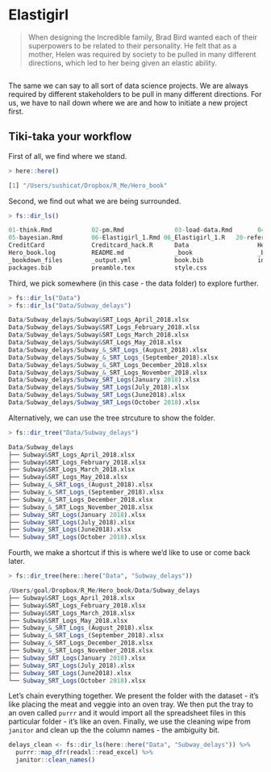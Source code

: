# Elastigirl

> When designing the Incredible family, Brad Bird wanted each of their superpowers to be related to their personality. He felt that as a mother, Helen was required by society to be pulled in many different directions, which led to her being given an elastic ability.

<div><center>
<img src="https://media.giphy.com/media/mO0yPY3SZ4s3C/giphy.gif" alt="">
</center></div>  

The same we can say to all sort of data science projects. We are always required by different stakeholders to be pull in many different directions. For us, we have to nail down where we are and how to initiate a new project first. 

## Tiki-taka your workflow

First of all, we find where we stand. 
```r
> here::here()

[1] "/Users/sushicat/Dropbox/R_Me/Hero_book"
```

Second, we find out what we are being surrounded. 
```r
> fs::dir_ls()

01-think.Rmd           02-pm.Rmd              03-load-data.Rmd       04-tidy-data.Rmd       
05-bayesian.Rmd        06-Elastigirl_1.Rmd 06_Elastigirl_1.R   20-references.Rmd      
CreditCard             Creditcard_hack.R      Data                   Hero_book.Rproj        
Hero_book.log          README.md              _book                  _bookdown.yml          
_bookdown_files        _output.yml            book.bib               index.Rmd              
packages.bib           preamble.tex           style.css 
```

Third, we pick somewhere (in this case - the data folder) to explore further. 
```r
> fs::dir_ls("Data")
> fs::dir_ls("Data/Subway_delays")

Data/Subway_delays/Subway&SRT_Logs_April_2018.xlsx
Data/Subway_delays/Subway&SRT_Logs_February_2018.xlsx
Data/Subway_delays/Subway&SRT_Logs_March_2018.xlsx
Data/Subway_delays/Subway&SRT_Logs_May_2018.xlsx
Data/Subway_delays/Subway_&_SRT_Logs_(August_2018).xlsx
Data/Subway_delays/Subway_&_SRT_Logs_(September_2018).xlsx
Data/Subway_delays/Subway_&_SRT_Logs_December_2018.xlsx
Data/Subway_delays/Subway_&_SRT_Logs_November_2018.xlsx
Data/Subway_delays/Subway_SRT_Logs(January 2018).xlsx
Data/Subway_delays/Subway_SRT_Logs(July_2018).xlsx
Data/Subway_delays/Subway_SRT_Logs(June2018).xlsx
Data/Subway_delays/Subway_SRT_Logs(October 2018).xlsx
```

Alternatively, we can use the tree strcuture to show the folder. 
```r
> fs::dir_tree("Data/Subway_delays")

Data/Subway_delays
├── Subway&SRT_Logs_April_2018.xlsx
├── Subway&SRT_Logs_February_2018.xlsx
├── Subway&SRT_Logs_March_2018.xlsx
├── Subway&SRT_Logs_May_2018.xlsx
├── Subway_&_SRT_Logs_(August_2018).xlsx
├── Subway_&_SRT_Logs_(September_2018).xlsx
├── Subway_&_SRT_Logs_December_2018.xlsx
├── Subway_&_SRT_Logs_November_2018.xlsx
├── Subway_SRT_Logs(January 2018).xlsx
├── Subway_SRT_Logs(July_2018).xlsx
├── Subway_SRT_Logs(June2018).xlsx
└── Subway_SRT_Logs(October 2018).xlsx
```

Fourth, we make a shortcut if this is where we'd like to use or come back later. 
```r
> fs::dir_tree(here::here("Data", "Subway_delays"))

/Users/goal/Dropbox/R_Me/Hero_book/Data/Subway_delays
├── Subway&SRT_Logs_April_2018.xlsx
├── Subway&SRT_Logs_February_2018.xlsx
├── Subway&SRT_Logs_March_2018.xlsx
├── Subway&SRT_Logs_May_2018.xlsx
├── Subway_&_SRT_Logs_(August_2018).xlsx
├── Subway_&_SRT_Logs_(September_2018).xlsx
├── Subway_&_SRT_Logs_December_2018.xlsx
├── Subway_&_SRT_Logs_November_2018.xlsx
├── Subway_SRT_Logs(January 2018).xlsx
├── Subway_SRT_Logs(July_2018).xlsx
├── Subway_SRT_Logs(June2018).xlsx
└── Subway_SRT_Logs(October 2018).xlsx
```

Let's chain everything together. We present the folder with the dataset - it's like placing the meat and veggie into an oven tray. We then put the tray to an oven called `purrr` and it would import all the spreadsheet files in this particular folder - it's like an oven. Finally, we use the cleaning wipe from `janitor` and clean up the the column names - the ambiguity bit. 

```r
delays_clean <- fs::dir_ls(here::here("Data", "Subway_delays")) %>% 
  purrr::map_dfr(readxl::read_excel) %>%
  janitor::clean_names()
```
